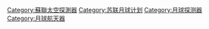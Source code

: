 [[Category:蘇聯太空探測器|Category:蘇聯太空探測器]]
[[Category:苏联月球计划|Category:苏联月球计划]]
[[Category:月球探测器|Category:月球探测器]]
[[Category:月球航天器|Category:月球航天器]]